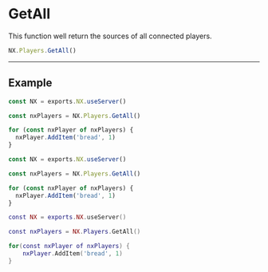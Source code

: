 
# GetAll

This function well return the sources of all connected players.

```typescript
NX.Players.GetAll()
```

---

## Example

<Tabs>
<TabItem value="ts" label="TypeScript">

```typescript title="/rc/server/player/player.service.ts"
const NX = exports.NX.useServer()

const nxPlayers = NX.Players.GetAll()

for (const nxPlayer of nxPlayers) {
  nxPlayer.AddItem('bread', 1)
}
```

</TabItem>
<TabItem value="js" label="JavaScript">

```js title="/rc/server/player/player.service.ts"
const NX = exports.NX.useServer()

const nxPlayers = NX.Players.GetAll()

for (const nxPlayer of nxPlayers) {
  nxPlayer.AddItem('bread', 1)
}
```

</TabItem>
<TabItem value="lua" label="Lua">

```lua title="/rc/server/player/player.service.ts"
const NX = exports.NX.useServer()

const nxPlayers = NX.Players.GetAll()

for(const nxPlayer of nxPlayers) {
    nxPlayer.AddItem('bread', 1)
}
```

</TabItem>
</Tabs>
